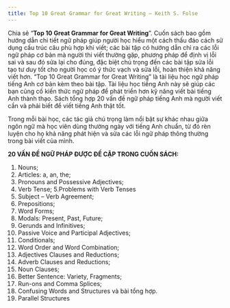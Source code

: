 ---
title: Top 10 Great Grammar for Great Writing – Keith S. Folse
---

Chia sẻ “**Top 10 Great Grammar for Great Writing**”. Cuốn sách bao gồm hướng dẫn chi tiết ngữ pháp giúp người học hiểu một cách thấu đáo cách sử dụng cấu trúc câu phù hợp khi viết; các bài tập có hướng dẫn chỉ ra các lỗi ngữ pháp cơ bản mà người thi viết thường gặp, phương pháp để định vị lỗi sai và sau đó sửa lại cho đúng, đặc biệt chú trọng đến các bài tập sửa lỗi tạo tư duy tốt cho người học có ý thức vạch và sửa lỗi, hoàn thiện khả năng viết hơn. “Top 10 Great Grammar for Great Writing” là tài liệu học ngữ pháp tiếng Anh cơ bản kèm theo bài tập. Tài liệu học tiếng Anh này sẽ giúp các bạn củng cố kiến thức ngữ pháp để phát triển hơn kỹ năng viết bài tiếng Anh thành thạo. Sách tổng hợp 20 vấn đề ngữ pháp tiếng Anh mà người viết cần và phải biết để viết tiếng Anh thật tốt.

Trong mỗi bài học, các tác giả chú trọng làm nổi bật sự khác nhau giữa ngôn ngữ mà học viên dùng thường ngày với tiếng Anh chuẩn, từ đó rèn luyện cho họ khả năng phát hiện và sửa các lỗi ngữ pháp thông thường trong bài viết của mình.

**20 VẤN ĐỀ NGỮ PHÁP ĐƯỢC ĐỀ CẬP TRONG CUỐN SÁCH:**

1. Nouns;
2. Articles: a, an, the;
3. Pronouns and Possessive Adjectives;
4. Verb Tense;
5.Problems with Verb Tenses
6. Subject – Verb Agreement;
7. Prepositions;
8. Word Forms;
9. Modals: Present, Past, Future;
10. Gerunds and Infinitives;
11. Passive Voice and Participal Adjectives;
12. Conditionals;
13. Word Order and Word Combination;
14. Adjectives Clauses and Reductions;
15. Adverb Clauses and Reductions;
16. Noun Clauses;
17. Better Sentence: Variety, Fragments;
18. Run-ons and Comma Splices;
19. Confusing Words and Structures và bài tổng hợp.
20. Parallel Structures